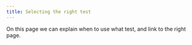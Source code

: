 ```yaml
---
title: Selecting the right test
---
```


On this page we can explain when to use what test, and link to the right page.
